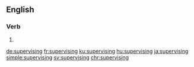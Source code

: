 ==English==

===Verb===
{{head|en|present participle}}

# {{present participle of|supervise|lang=en|nocat=1}}

[[de:supervising]]
[[fr:supervising]]
[[ku:supervising]]
[[hu:supervising]]
[[ja:supervising]]
[[simple:supervising]]
[[sv:supervising]]
[[chr:supervising]]